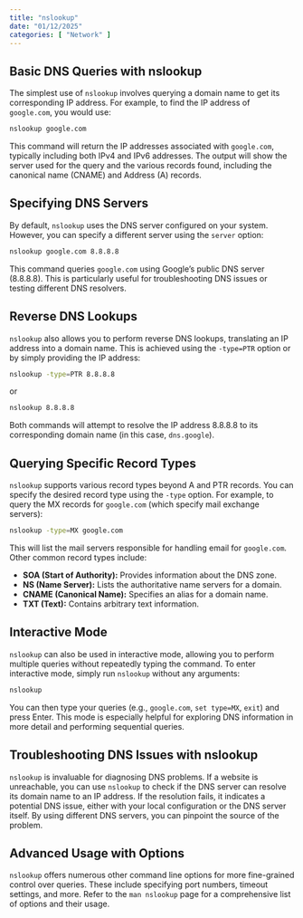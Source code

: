 ```yaml
---
title: "nslookup"
date: "01/12/2025"
categories: [ "Network" ]
---
```

## Basic DNS Queries with nslookup

The simplest use of `nslookup` involves querying a domain name to get its corresponding IP address.  For example, to find the IP address of `google.com`, you would use:

```bash
nslookup google.com
```

This command will return the IP addresses associated with `google.com`, typically including both IPv4 and IPv6 addresses.  The output will show the server used for the query and the various records found, including the canonical name (CNAME) and Address (A) records.

## Specifying DNS Servers

By default, `nslookup` uses the DNS server configured on your system.  However, you can specify a different server using the `server` option:

```bash
nslookup google.com 8.8.8.8
```

This command queries `google.com` using Google's public DNS server (8.8.8.8).  This is particularly useful for troubleshooting DNS issues or testing different DNS resolvers.


## Reverse DNS Lookups

`nslookup` also allows you to perform reverse DNS lookups, translating an IP address into a domain name.  This is achieved using the `-type=PTR` option or by simply providing the IP address:

```bash
nslookup -type=PTR 8.8.8.8
```

or


```bash
nslookup 8.8.8.8
```

Both commands will attempt to resolve the IP address 8.8.8.8 to its corresponding domain name (in this case, `dns.google`).


## Querying Specific Record Types

`nslookup` supports various record types beyond A and PTR records. You can specify the desired record type using the `-type` option.  For example, to query the MX records for `google.com` (which specify mail exchange servers):

```bash
nslookup -type=MX google.com
```

This will list the mail servers responsible for handling email for `google.com`.  Other common record types include:

* **SOA (Start of Authority):**  Provides information about the DNS zone.
* **NS (Name Server):** Lists the authoritative name servers for a domain.
* **CNAME (Canonical Name):** Specifies an alias for a domain name.
* **TXT (Text):**  Contains arbitrary text information.


## Interactive Mode

`nslookup` can also be used in interactive mode, allowing you to perform multiple queries without repeatedly typing the command.  To enter interactive mode, simply run `nslookup` without any arguments:

```bash
nslookup
```

You can then type your queries (e.g., `google.com`, `set type=MX`, `exit`) and press Enter. This mode is especially helpful for exploring DNS information in more detail and performing sequential queries.


## Troubleshooting DNS Issues with nslookup

`nslookup` is invaluable for diagnosing DNS problems.  If a website is unreachable, you can use `nslookup` to check if the DNS server can resolve its domain name to an IP address. If the resolution fails, it indicates a potential DNS issue, either with your local configuration or the DNS server itself.  By using different DNS servers, you can pinpoint the source of the problem.

## Advanced Usage with Options

`nslookup` offers numerous other command line options for more fine-grained control over queries. These include specifying port numbers, timeout settings, and more.  Refer to the `man nslookup` page for a comprehensive list of options and their usage.



